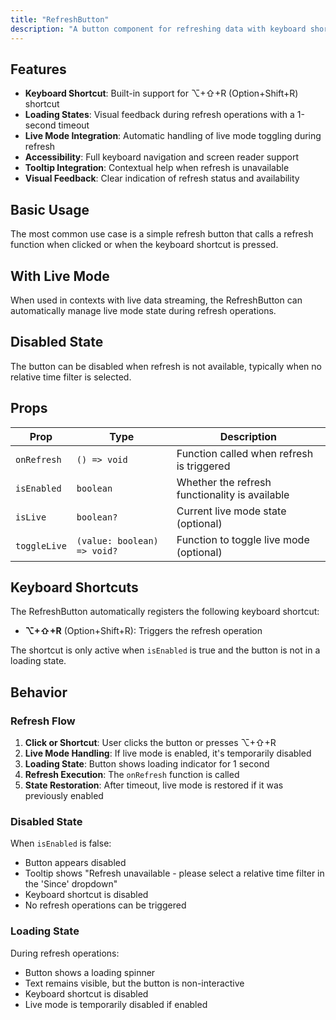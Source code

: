 ```yaml
---
title: "RefreshButton"
description: "A button component for refreshing data with keyboard shortcuts and live mode support"
---
```


## Features

- **Keyboard Shortcut**: Built-in support for ⌥+⇧+R (Option+Shift+R) shortcut
- **Loading States**: Visual feedback during refresh operations with a 1-second timeout
- **Live Mode Integration**: Automatic handling of live mode toggling during refresh
- **Accessibility**: Full keyboard navigation and screen reader support
- **Tooltip Integration**: Contextual help when refresh is unavailable
- **Visual Feedback**: Clear indication of refresh status and availability

## Basic Usage

The most common use case is a simple refresh button that calls a refresh function when clicked or when the keyboard shortcut is pressed.

<Default />

## With Live Mode

When used in contexts with live data streaming, the RefreshButton can automatically manage live mode state during refresh operations.

<WithLiveMode />

## Disabled State

The button can be disabled when refresh is not available, typically when no relative time filter is selected.

<DisabledState />

## Props

| Prop | Type | Description |
|------|------|-------------|
| `onRefresh` | `() => void` | Function called when refresh is triggered |
| `isEnabled` | `boolean` | Whether the refresh functionality is available |
| `isLive` | `boolean?` | Current live mode state (optional) |
| `toggleLive` | `(value: boolean) => void?` | Function to toggle live mode (optional) |

## Keyboard Shortcuts

The RefreshButton automatically registers the following keyboard shortcut:

- **⌥+⇧+R** (Option+Shift+R): Triggers the refresh operation

The shortcut is only active when `isEnabled` is true and the button is not in a loading state.

## Behavior

### Refresh Flow

1. **Click or Shortcut**: User clicks the button or presses ⌥+⇧+R
2. **Live Mode Handling**: If live mode is enabled, it's temporarily disabled
3. **Loading State**: Button shows loading indicator for 1 second
4. **Refresh Execution**: The `onRefresh` function is called
5. **State Restoration**: After timeout, live mode is restored if it was previously enabled

### Disabled State

When `isEnabled` is false:
- Button appears disabled
- Tooltip shows "Refresh unavailable - please select a relative time filter in the 'Since' dropdown"
- Keyboard shortcut is disabled
- No refresh operations can be triggered

### Loading State

During refresh operations:
- Button shows a loading spinner
- Text remains visible, but the button is non-interactive
- Keyboard shortcut is disabled
- Live mode is temporarily disabled if enabled